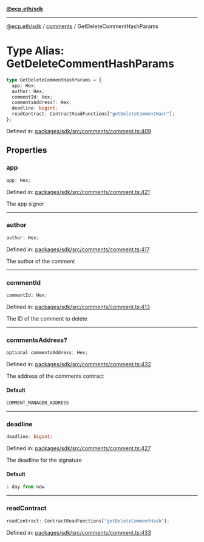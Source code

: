 [**@ecp.eth/sdk**](../../index.mdx)

***

[@ecp.eth/sdk](/sdk-reference/index.mdx) / [comments](/sdk-reference/comments/index.mdx) / GetDeleteCommentHashParams

# Type Alias: GetDeleteCommentHashParams

```ts
type GetDeleteCommentHashParams = {
  app: Hex;
  author: Hex;
  commentId: Hex;
  commentsAddress?: Hex;
  deadline: bigint;
  readContract: ContractReadFunctions["getDeleteCommentHash"];
};
```

Defined in: [packages/sdk/src/comments/comment.ts:409](https://github.com/ecp-eth/comments-monorepo/blob/main/packages/sdk/src/comments/comment.ts#L409)

## Properties

### app

```ts
app: Hex;
```

Defined in: [packages/sdk/src/comments/comment.ts:421](https://github.com/ecp-eth/comments-monorepo/blob/main/packages/sdk/src/comments/comment.ts#L421)

The app signer

***

### author

```ts
author: Hex;
```

Defined in: [packages/sdk/src/comments/comment.ts:417](https://github.com/ecp-eth/comments-monorepo/blob/main/packages/sdk/src/comments/comment.ts#L417)

The author of the comment

***

### commentId

```ts
commentId: Hex;
```

Defined in: [packages/sdk/src/comments/comment.ts:413](https://github.com/ecp-eth/comments-monorepo/blob/main/packages/sdk/src/comments/comment.ts#L413)

The ID of the comment to delete

***

### commentsAddress?

```ts
optional commentsAddress: Hex;
```

Defined in: [packages/sdk/src/comments/comment.ts:432](https://github.com/ecp-eth/comments-monorepo/blob/main/packages/sdk/src/comments/comment.ts#L432)

The address of the comments contract

#### Default

```ts
COMMENT_MANAGER_ADDRESS
```

***

### deadline

```ts
deadline: bigint;
```

Defined in: [packages/sdk/src/comments/comment.ts:427](https://github.com/ecp-eth/comments-monorepo/blob/main/packages/sdk/src/comments/comment.ts#L427)

The deadline for the signature

#### Default

```ts
1 day from now
```

***

### readContract

```ts
readContract: ContractReadFunctions["getDeleteCommentHash"];
```

Defined in: [packages/sdk/src/comments/comment.ts:433](https://github.com/ecp-eth/comments-monorepo/blob/main/packages/sdk/src/comments/comment.ts#L433)
